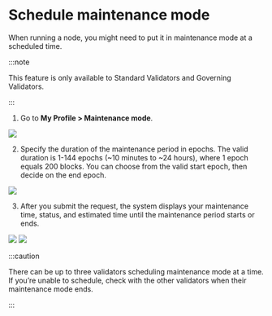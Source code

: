 
# Schedule maintenance mode
When running a node, you might need to put it in maintenance mode at a scheduled time.

:::note

This feature is only available to Standard Validators and Governing Validators.

:::

1. Go to **My Profile > Maintenance mode**.

<img src={maintenanceStepOne} width={280} />

2. Specify the duration of the maintenance period in epochs. The valid duration is 1-144 epochs (~10 minutes to ~24 hours), where 1 epoch equals 200 blocks. You can choose from the valid start epoch, then decide on the end epoch.

<img src={maintenanceStepTwo} width={416} />

3. After you submit the request, the system displays your maintenance time, status, and estimated time until the maintenance period starts or ends.

<img src={upcomingMaintenance} width={280} />
<img src={ongoingMaintenance} width={280} />

:::caution

There can be up to three validators scheduling maintenance mode at a time. If you’re unable to schedule, check with the other validators when their maintenance mode ends.

:::
